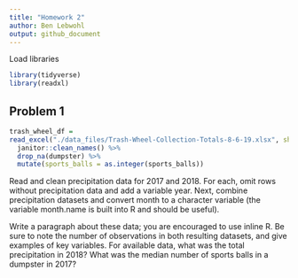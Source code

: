 ```yaml
---
title: "Homework 2"
author: Ben Lebwohl
output: github_document
---
```


Load libraries
```r
library(tidyverse)
library(readxl)
```

## Problem 1

```r
trash_wheel_df = 
read_excel("./data_files/Trash-Wheel-Collection-Totals-8-6-19.xlsx", sheet = "Mr. Trash Wheel", range= "A2:N406") %>% 
  janitor::clean_names() %>% 
  drop_na(dumpster) %>% 
  mutate(sports_balls = as.integer(sports_balls))
```

Read and clean precipitation data for 2017 and 2018. For each, omit rows without precipitation data and add a variable year. Next, combine precipitation datasets and convert month to a character variable (the variable month.name is built into R and should be useful).

Write a paragraph about these data; you are encouraged to use inline R. Be sure to note the number of observations in both resulting datasets, and give examples of key variables. For available data, what was the total precipitation in 2018? What was the median number of sports balls in a dumpster in 2017?




